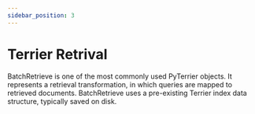 ```yaml
---
sidebar_position: 3
---
```



# Terrier Retrival

BatchRetrieve is one of the most commonly used PyTerrier objects.
It represents a retrieval transformation, in which queries are mapped to retrieved documents. 
BatchRetrieve uses a pre-existing Terrier index data structure, typically saved on disk.

<InteractiveFeature 
    apiUrl="https://pyterrier-api-3pxrlcilfa-nw.a.run.app/retreive"
     />

